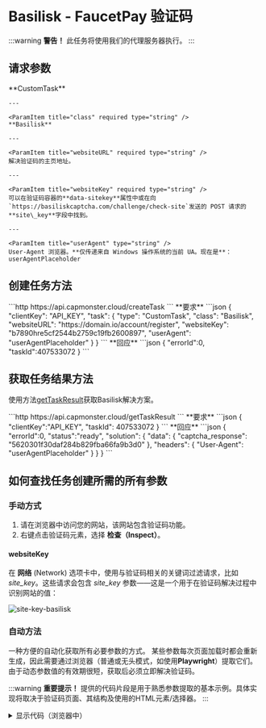 ﻿---
sidebar_position: 14
sidebar_label: BasiliskTask
---


# Basilisk - FaucetPay 验证码

<PriceBlockWrap>
  <PriceBlock title="Basilisk" name="basiliskToken"/>
</PriceBlockWrap>

:::warning **警告！**
此任务将使用我们的代理服务器执行。
:::

## 请求参数
<TabItem value="proxyless" label="CustomTask (without proxy)" default className="bordered-panel">
    <ParamItem title="type" required type="string" />
    **CustomTask**

    ---

    <ParamItem title="class" required type="string" />
    **Basilisk**

    ---

    <ParamItem title="websiteURL" required type="string" />
    解决验证码的主页地址。

    ---

    <ParamItem title="websiteKey" required type="string" />
    可以在验证码容器的**data-sitekey**属性中或在向 `https://basiliskcaptcha.com/challenge/check-site`发送的 POST 请求的 **site\_key**字段中找到。

    ---

    <ParamItem title="userAgent" type="string" />
	User-Agent 浏览器。**仅传递来自 Windows 操作系统的当前 UA。现在是**： userAgentPlaceholder 

</TabItem>


## 创建任务方法
<TabItem value="proxyless" label="RecaptchaV2TaskProxyless (without proxy)" default className="method-panel">
	<MethodItem>
		```http
		https://api.capmonster.cloud/createTask
		```
	</MethodItem>
	<MethodDescription>
		**要求**
		```json
		{
		   "clientKey": "API_KEY",
		   "task": {
			   "type": "CustomTask",
			   "class": "Basilisk",
			   "websiteURL": "https://domain.io/account/register",
			   "websiteKey": "b7890hre5cf2544b2759c19fb2600897",
			   "userAgent": "userAgentPlaceholder"
		   }
		}
		```
		**回应**
		```json
		{
		  "errorId":0,
		  "taskId":407533072
		}
		```
	</MethodDescription>
</TabItem>


## 获取任务结果方法
使用方法[getTaskResult](../api/methods/get-task-result.md)获取Basilisk解决方案。

<TabItem value="proxyless" label="GeeTestTaskProxyless (without proxy)" default className="method-panel-full">
	<MethodItem>
		```http
		https://api.capmonster.cloud/getTaskResult
		```
	</MethodItem>
	<MethodDescription>
		**要求**
		```json
		{
		  "clientKey":"API_KEY",
		  "taskId": 407533072
		}
		```
		**回应**
		```json
		{
		   "errorId":0,
		   "status":"ready",
		   "solution": {
			  "data": {
				   "captcha_response": "5620301f30daf284b829fba66fa9b3d0"
			   },
			   "headers": {
				   "User-Agent": "userAgentPlaceholder"
			   }
		   }
		}
		```
	</MethodDescription>
</TabItem>

## 如何查找任务创建所需的所有参数

### 手动方式

1. 请在浏览器中访问您的网站，该网站包含验证码功能。
2. 右键点击验证码元素，选择 **检查（Inspect）**。

#### websiteKey

在 **网络** (Network) 选项卡中，使用与验证码相关的关键词过滤请求，比如 *site_key*。这些请求会包含 *site_key* 参数——这是一个用于在验证码解决过程中识别网站的值：

![site-key-basilisk](images\basilisk\site-key.png)

### 自动方法

一种方便的自动化获取所有必要参数的方式。
某些参数每次页面加载时都会重新生成，因此需要通过浏览器（普通或无头模式，如使用**Playwright**）提取它们。
由于动态参数值的有效期很短，获取后必须立即解决验证码。

:::warning **重要提示！**
提供的代码片段是用于熟悉参数提取的基本示例。具体实现将取决于验证码页面、其结构及使用的HTML元素/选择器。
:::

<Tabs className="full-width-tabs filled-tabs request-tabs">
  <TabItem value="js" label="JavaScript" default className="method-panel">
    <details>
      <summary>显示代码（浏览器中）</summary>
      ```js
      // 查找具有 data-sitekey 属性的元素
      const captchaElement = document.querySelector('[data-sitekey]');

      // 提取 sitekey 值
      if (captchaElement) {
        const siteKey = captchaElement.getAttribute('data-sitekey');
        console.log('找到 site-key:', siteKey);
      } else {
        console.log('未找到 site-key');
      }
      ```
    </details>

    <details>
      <summary>显示代码（Node.js）</summary>
      ```js
      import { chromium } from 'playwright';

      async function extractSiteKey() {
        const browser = await chromium.launch({ headless: true });
        const page = await browser.newPage();

        const url = 'https://example.com';
        await page.goto(url);

        // 查找具有 data-sitekey 属性的元素
        const captchaElement = await page.$('[data-sitekey]');

        // 提取 sitekey 值
        if (captchaElement) {
          const siteKey = await captchaElement.getAttribute('data-sitekey');
          console.log('找到 site-key:', siteKey);
        } else {
          console.log('未找到 site-key');
        }

        await browser.close();
      }

      extractSiteKey();
      ```
    </details>
  </TabItem>

  <TabItem value="python" label="Python" className="method-panel">
    <details>
      <summary>显示代码</summary>
      ```python
      import asyncio
      from playwright.async_api import async_playwright

      async def main():
          async with async_playwright() as p:
              browser = await p.chromium.launch(headless=False)
              page = await browser.new_page()

              url = 'https://example.com/captcha-page'
              await page.goto(url)

              # 查找具有 data-sitekey 属性的元素
              captcha_element = await page.query_selector('[data-sitekey]')

              # 如果找到元素则提取 sitekey 值
              if captcha_element:
                  site_key = await captcha_element.get_attribute('data-sitekey')
                  print('找到 site-key:', site_key)
              else:
                  print('未找到 site-key')

              await browser.close()

      asyncio.run(main())
      ```
    </details>
  </TabItem>

  <TabItem value="csharp" label="C#" className="method-panel">
    <details>
      <summary>显示代码</summary>
      ```csharp
      using System;
      using System.Threading.Tasks;
      using Microsoft.Playwright;

      class Program
      {
          static async Task Main(string[] args)
          {
              string url = "https://example.com/captcha-page";

              using var playwright = await Playwright.CreateAsync();
              var browser = await playwright.Chromium.LaunchAsync(new BrowserTypeLaunchOptions { 
              Headless = false });
              var page = await browser.NewPageAsync();

              await page.GotoAsync(url);

              // 查找具有 data-sitekey 属性的元素
              var captchaElement = await page.QuerySelectorAsync("[data-sitekey]");

              // 如果找到元素则提取 sitekey 值
              if (captchaElement != null)
              {
                  var siteKey = await captchaElement.GetAttributeAsync("data-sitekey");
                  Console.WriteLine("找到 site-key: " + siteKey);
              }
              else
              {
                  Console.WriteLine("未找到 site-key");
              }

              await browser.CloseAsync();
          }
      }
      ```
    </details>
  </TabItem>
</Tabs>

## 使用 SDK 库

<Tabs className="full-width-tabs filled-tabs request-tabs" groupId="captcha-type">
	<TabItem value="js" label="JavaScript" default className="method-panel">
		```js
		// https://github.com/ZennoLab/capmonstercloud-client-js

		import { CapMonsterCloudClientFactory, ClientOptions, BasiliskRequest } from '@zennolab_com/capmonstercloud-client';

		document.addEventListener('DOMContentLoaded', async () => {
			const cmcClient = CapMonsterCloudClientFactory.Create(new ClientOptions({ clientKey: '<your capmonster.cloud API key>' }));
			console.log(await cmcClient.getBalance());

			const basiliskRequest = new BasiliskRequest({
				websiteURL: 'https://example.com',
				websiteKey: 'websiteKey',
			});

			console.log(await cmcClient.Solve(basiliskRequest));
		});
		```
	</TabItem>

  <TabItem value="python" label="Python" default className="method-panel">
    ```python
    # https://github.com/ZennoLab/capmonstercloud-client-python

    import asyncio
    from capmonstercloudclient import CapMonsterClient, ClientOptions
    from capmonstercloudclient.requests import BasiliskCustomTaskProxylessRequest

    client_options = ClientOptions(api_key="your_api_key")  # Replace with your CapMonster Cloud API key
    cap_monster_client = CapMonsterClient(options=client_options)

    basilisk_request = BasiliskCustomTaskProxylessRequest(
        websiteUrl="https://example.com",  # URL with captcha
        websiteKey="b3760bfe5cf4254b2759c19fg2698og"  # Replace with the correct website key
    )

    async def solve_captcha():
        return await cap_monster_client.solve_captcha(basilisk_request)

    responses = asyncio.run(solve_captcha())
    print(responses)
    ```
  </TabItem>

  <TabItem value="csharp" label="C#" className="method-panel">
    ```csharp
    // https://github.com/ZennoLab/capmonstercloud-client-dotnet

    using Zennolab.CapMonsterCloud.Requests;
    using Zennolab.CapMonsterCloud;

    class Program
    {
        static async Task Main(string[] args)
        {
            var clientOptions = new ClientOptions
            {
                ClientKey = "your_api_key" // Replace with your CapMonster Cloud API key
            };

            var cmCloudClient = CapMonsterCloudClientFactory.Create(clientOptions);

            var basiliskRequest = new BasiliskCustomTaskProxylessRequest
            {
                WebsiteUrl = "https://example.com", // URL with captcha
                WebsiteKey = "b3760bfe5cf4254b2759c19fg2698og" // Replace with the correct website key
            };

            var basiliskResult = await cmCloudClient.SolveAsync(basiliskRequest);

            Console.WriteLine("Captcha Solution: " + string.Join(", ", basiliskResult.Solution.Data));
            Console.WriteLine("Captcha Solution: " + string.Join(", ", basiliskResult.Solution.Headers));
        }
    }
    ```
  </TabItem>
</Tabs>